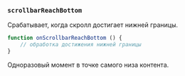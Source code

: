 ### `scrollbarReachBottom`

Срабатывает, когда скролл достигает нижней границы.

```ts
function onScrollbarReachBottom () {
    // обработка достижения нижней границы
}
```

Одноразовый момент в точке самого низа контента.

